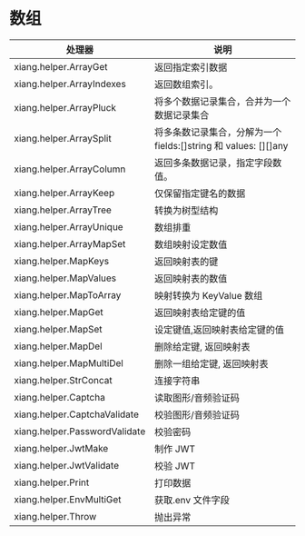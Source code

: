 # 数组

| 处理器                        | 说明                                                            |
| ----------------------------- | --------------------------------------------------------------- |
| xiang.helper.ArrayGet         | 返回指定索引数据                                                |
| xiang.helper.ArrayIndexes     | 返回数组索引。                                                  |
| xiang.helper.ArrayPluck       | 将多个数据记录集合，合并为一个数据记录集合                      |
| xiang.helper.ArraySplit       | 将多条数记录集合，分解为一个 fields:[]string 和 values: [][]any |
| xiang.helper.ArrayColumn      | 返回多条数据记录，指定字段数值。                                |
| xiang.helper.ArrayKeep        | 仅保留指定键名的数据                                            |
| xiang.helper.ArrayTree        | 转换为树型结构                                                  |
| xiang.helper.ArrayUnique      | 数组排重                                                        |
| xiang.helper.ArrayMapSet      | 数组映射设定数值                                                |
| xiang.helper.MapKeys          | 返回映射表的键                                                  |
| xiang.helper.MapValues        | 返回映射表的数值                                                |
| xiang.helper.MapToArray       | 映射转换为 KeyValue 数组                                        |
| xiang.helper.MapGet           | 返回映射表给定键的值                                            |
| xiang.helper.MapSet           | 设定键值,返回映射表给定键的值                                   |
| xiang.helper.MapDel           | 删除给定键, 返回映射表                                          |
| xiang.helper.MapMultiDel      | 删除一组给定键, 返回映射表                                      |
| xiang.helper.StrConcat        | 连接字符串                                                      |
| xiang.helper.Captcha          | 读取图形/音频验证码                                             |
| xiang.helper.CaptchaValidate  | 校验图形/音频验证码                                             |
| xiang.helper.PasswordValidate | 校验密码                                                        |
| xiang.helper.JwtMake          | 制作 JWT                                                        |
| xiang.helper.JwtValidate      | 校验 JWT                                                        |
| xiang.helper.Print            | 打印数据                                                        |
| xiang.helper.EnvMultiGet      | 获取.env 文件字段                                               |
| xiang.helper.Throw            | 抛出异常                                                        |

<Div style={{ display: "flex", justifyContent: "space-between" }}>
  <Link type="prev" title="流程控制" link="参考手册/处理器/流程控制"></Link>
  <Link type="next" title="字符串" link="参考手册/处理器/字符串"></Link>
</Div>
